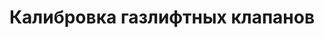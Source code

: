---
id: 9
title: "Калибровка газлифтных клапанов"
image : "./calibration-of-gaslift-valves.png"
ready: false
---